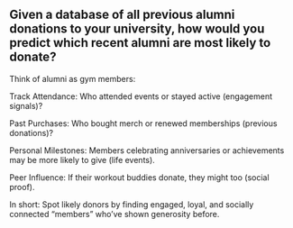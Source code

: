 ## Given a database of all previous alumni donations to your university, how would you predict which recent alumni are most likely to donate?

Think of alumni as gym members:

Track Attendance: Who attended events or stayed active (engagement signals)?

Past Purchases: Who bought merch or renewed memberships (previous donations)?

Personal Milestones: Members celebrating anniversaries or achievements may be more likely to give (life events).

Peer Influence: If their workout buddies donate, they might too (social proof).

In short:
Spot likely donors by finding engaged, loyal, and socially connected “members” who’ve shown generosity before.
